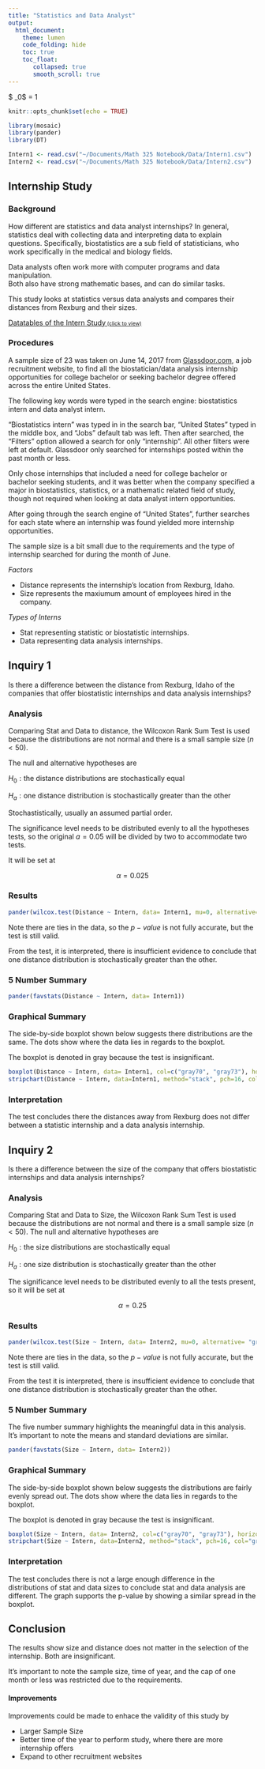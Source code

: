 ```yaml
---
title: "Statistics and Data Analyst"
output: 
  html_document:
    theme: lumen 
    code_folding: hide
    toc: true
    toc_float:
       collapsed: true
       smooth_scroll: true
---
```


$ \beta_0$ = 1


<script type="text/javascript">
 function showhide(id) {
    var e = document.getElementById(id);
    e.style.display = (e.style.display == 'block') ? 'none' : 'block';
 }
</script>

```r
knitr::opts_chunk$set(echo = TRUE)

library(mosaic)
library(pander)
library(DT)

Intern1 <- read.csv("~/Documents/Math 325 Notebook/Data/Intern1.csv")
Intern2 <- read.csv("~/Documents/Math 325 Notebook/Data/Intern2.csv")
```

## Internship Study {.tabset}

### Background 

How different are statistics and data analyst internships?  In general, statistics deal with collecting data and interpreting data to explain questions.  Specifically, biostatistics are a sub field of statisticians, who work specifically in the medical and biology fields.  

Data analysts often work more with computer programs and data manipulation.  
Both also have strong mathematic bases, and can do similar tasks.  

This study looks at statistics versus data analysts and compares their distances from Rexburg and their sizes.  

<a href="javascript:showhide('data')">Datatables of the Intern Study<span style="font-size:8pt;">&nbsp;(click to view)</span></a>

<div id="data" style="display:none;">

The datatable below shows the data produced from the Intern Study.  The first displays measurements of distance and the second datatable displays measurements of size.  

Click on the code to the right to reveal the datatables.  
 
```r
datatable(Intern1)
datatable(Intern2)
```

</div>

### Procedures 

A sample size of 23 was taken on June 14, 2017 from [Glassdoor.com](https://www.glassdoor.com/index.htm), a job recruitment website, to find all the biostatician/data analysis internship opportunities for college bachelor or seeking bachelor degree offered across the entire United States. 

The following key words were typed in the search engine: biostatistics intern and data analyst intern.

"Biostatistics intern" was typed in in the search bar, "United States" typed in the middle box, and "Jobs" default tab was left.  Then after searched, the "Filters" option allowed a search for only "internship". All other filters were left at default.  Glassdoor only searched for internships posted within the past month or less.     

Only chose internships that included a need for college bachelor or bachelor seeking students, and it was better when the company specified a major in biostatistics, statistics, or a mathematic related field of study, though not required when looking at data analyst intern opportunities.  

After going through the search engine of "United States", further searches for each state where an internship was found yielded more internship opportunities.  

The sample size is a bit small due to the requirements and the type of internship searched for during the month of June.    

*Factors* 

* Distance represents the internship's location from Rexburg, Idaho. 
* Size represents the maxiumum amount of employees hired in the company. 

*Types of Interns* 

* Stat representing statistic or biostatistic internships. 
* Data representing data analysis internships. 

## Inquiry 1 {.tabset}

Is there a difference between the distance from Rexburg, Idaho of the companies that offer biostatistic internships and data analysis internships? 

### Analysis

Comparing Stat and Data to distance, the Wilcoxon Rank Sum Test is used because the distributions are not normal and there is a small sample size ($n < 50$).  

The null and alternative hypotheses are

$H_0: \text{the distance distributions are stochastically equal}$

$H_a: \text{one distance distribution is stochastically greater than the other}$

Stochastistically, usually an assumed partial order.  

The significance level needs to be distributed evenly to all the hypotheses tests, so the original $a=0.05$ will be divided by two to accommodate two tests.

It will be set at

$$
  \alpha = 0.025
$$

### Results 

```r
pander(wilcox.test(Distance ~ Intern, data= Intern1, mu=0, alternative= "greater", conf.level= 0.95))
```

Note there are ties in the data, so the $p-value$ is not fully accurate, but the test is still valid.  

From the test, it is interpreted, there is insufficient evidence to conclude that one distance distribution is stochastically greater than the other.  

### 5 Number Summary

```r
pander(favstats(Distance ~ Intern, data= Intern1))
```

### Graphical Summary

The side-by-side boxplot shown below suggests there distributions are the same.  The dots show where the data lies in regards to the boxplot.

The boxplot is denoted in gray because the test is insignificant.

```r
boxplot(Distance ~ Intern, data= Intern1, col=c("gray70", "gray73"), horizontal = TRUE, ylim=c(200,2600), main= "Distribution of Distances", xlab= "Distance", ylab="Type of Intern")
stripchart(Distance ~ Intern, data=Intern1, method="stack", pch=16, col="gray40", cex=1.25, add= TRUE)
```

### Interpretation

The test concludes there the distances away from Rexburg does not differ between a statistic internship and a data analysis internship.  

## Inquiry 2 {.tabset}

Is there a difference between the size of the company that offers biostatistic internships and data analysis internships? 

### Analysis 

Comparing Stat and Data to Size, the Wilcoxon Rank Sum Test is used because the distributions are not normal and there is a small sample size ($n < 50$).  The null and alternative hypotheses are

$H_0: \text{the size distributions are stochastically equal}$

$H_a: \text{one size distribution is stochastically greater than the other}$

The significance level needs to be distributed evenly to all the tests present, so it will be set at

$$
  \alpha = 0.25
$$

### Results 

```r
pander(wilcox.test(Size ~ Intern, data= Intern2, mu=0, alternative= "greater", conf.level= 0.95))
```

Note there are ties in the data, so the $p-value$ is not fully accurate, but the test is still valid.  

From the test it is interpreted, there is insufficient evidence to conclude that one distance distribution is stochastically greater than the other.  

### 5 Number Summary 

The five number summary highlights the meaningful data in this analysis.  It's important to note the means and standard deviations are similar.  

```r
pander(favstats(Size ~ Intern, data= Intern2))
```

### Graphical Summary

The side-by-side boxplot shown below suggests the distributions are fairly evenly spread out.  The dots show where the data lies in regards to the boxplot.  

The boxplot is denoted in gray because the test is insignificant.  

```r
boxplot(Size ~ Intern, data= Intern2, col=c("gray70", "gray73"), horizontal = TRUE, ylim=c(30,10050), main= "Distribution of Sizes", xlab= "Size", ylab="Type of Intern")
stripchart(Size ~ Intern, data=Intern2, method="stack", pch=16, col="gray40", cex=1.25, add= TRUE)
```

### Interpretation

The test concludes there is not a large enough difference in the distributions of stat and data sizes to conclude stat and data analysis are different.  The graph supports the p-value by showing a similar spread in the boxplot.   

## Conclusion

The results show size and distance does not matter in the selection of the internship.  Both are insignificant.  

It's important to note the sample size, time of year, and the cap of one month or less was restricted due to the requirements.  

#### Improvements

Improvements could be made to enhace the validity of this study by 

* Larger Sample Size 
* Better time of the year to perform study, where there are more internship offers
* Expand to other recruitment websites


